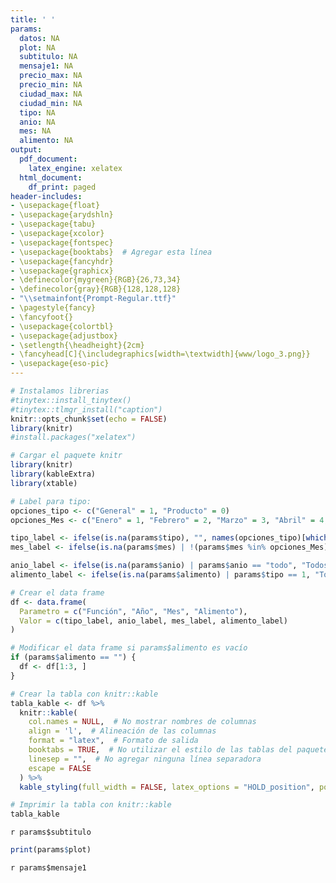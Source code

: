 ```yaml
---
title: ' '
params:
  datos: NA
  plot: NA
  subtitulo: NA
  mensaje1: NA
  precio_max: NA
  precio_min: NA
  ciudad_max: NA
  ciudad_min: NA
  tipo: NA
  anio: NA
  mes: NA
  alimento: NA
output:
  pdf_document:
    latex_engine: xelatex
  html_document:
    df_print: paged
header-includes:
- \usepackage{float}
- \usepackage{arydshln}
- \usepackage{tabu}
- \usepackage{xcolor}
- \usepackage{fontspec}
- \usepackage{booktabs}  # Agregar esta línea
- \usepackage{fancyhdr}
- \usepackage{graphicx}
- \definecolor{mygreen}{RGB}{26,73,34}
- \definecolor{gray}{RGB}{128,128,128}
- "\\setmainfont{Prompt-Regular.ttf}"
- \pagestyle{fancy}
- \fancyfoot{} 
- \usepackage{colortbl}
- \usepackage{adjustbox}
- \setlength{\headheight}{2cm}
- \fancyhead[C]{\includegraphics[width=\textwidth]{www/logo_3.png}}
- \usepackage{eso-pic}
---
```



```r
# Instalamos librerias
#tinytex::install_tinytex()
#tinytex::tlmgr_install("caption")
knitr::opts_chunk$set(echo = FALSE)
library(knitr)
#install.packages("xelatex")

```

<!-- Fecha -->
\begin{flushright}
\textcolor{gray}{Informe en línea generado el: `r format(Sys.Date(), "%d %B, %Y")`}
\end{flushright}

\section*{Parámetros con los cuales se generó el informe:}
```r
# Cargar el paquete knitr
library(knitr)
library(kableExtra)
library(xtable)

# Label para tipo: 
opciones_tipo <- c("General" = 1, "Producto" = 0)
opciones_Mes <- c("Enero" = 1, "Febrero" = 2, "Marzo" = 3, "Abril" = 4, "Mayo" = 5, "Junio" = 6, "Julio" = 7, "Agosto" = 8, "Septiembre" = 9, "Octubre" = 10, "Noviembre" = 11, "Diciembre" =12)

tipo_label <- ifelse(is.na(params$tipo), "", names(opciones_tipo)[which(opciones_tipo == params$tipo)])
mes_label <- ifelse(is.na(params$mes) | !(params$mes %in% opciones_Mes), "Todos los meses", names(opciones_Mes)[which(opciones_Mes == params$mes)])

anio_label <- ifelse(is.na(params$anio) | params$anio == "todo", "Todos los años", params$anio)
alimento_label <- ifelse(is.na(params$alimento) | params$tipo == 1, "Todos los productos", params$alimento)

# Crear el data frame
df <- data.frame(
  Parametro = c("Función", "Año", "Mes", "Alimento"),
  Valor = c(tipo_label, anio_label, mes_label, alimento_label)
)

# Modificar el data frame si params$alimento es vacío
if (params$alimento == "") {
  df <- df[1:3, ]
}

# Crear la tabla con knitr::kable
tabla_kable <- df %>%
  knitr::kable(
    col.names = NULL,  # No mostrar nombres de columnas
    align = 'l',  # Alineación de las columnas
    format = "latex",  # Formato de salida
    booktabs = TRUE,  # No utilizar el estilo de las tablas del paquete booktabs
    linesep = "",  # No agregar ninguna línea separadora
    escape = FALSE
  ) %>%
  kable_styling(full_width = FALSE, latex_options = "HOLD_position", position = "left", bootstrap_options = "striped")  # Estilo de la tabla con bordes blancos y cuadrícula completa

# Imprimir la tabla con knitr::kable
tabla_kable

```
<!-- Titulo del tablaro -->
\fontsize{20}{20} \selectfont \textcolor{mygreen}{Análisis de precios de alimentos por ciudad}\newline
<!-- Subtitulo -->
\fontsize{15}{15} \selectfont \textcolor{mygreen}{Descubre las diferencias de precios de alimentos en ciudades, comparadas con Medellín}\newline
<!-- Subtitulo2 -->
\fontsize{10}{10} \selectfont `r params$subtitulo`
<!-- Grafica -->

```r
print(params$plot)
```
\fontsize{10}{10} \selectfont `r params$mensaje1`\newline


\fontsize{8}{8} \selectfont \textcolor{mygreen}{Este gráfico muestra la diferencia promedio de precios entre varias ciudades comparadas con Medellín.}\newline
\fontsize{8}{8} \selectfont \textcolor{mygreen}{El tamaño del círculo refleja cuánto cambia el precio dentro de cada ciudad.}\newline
\fontsize{8}{8} \selectfont \textcolor{mygreen}{Desviación estándar: Mide qué tan parejos están los precios de los productos comparados con el promedio. Si los precios cambian mucho, la desviación estándar será alta, si no cambian mucho, será baja. Permite ver si los productos tienen un precio más o menos estable.}\newline
\fontsize{8}{8} \selectfont \textcolor{mygreen}{Para los productos fríjol verde, tomate, aguacate, banano, guayaba, mandarina, naranja, piña, arracacha, papa negra y yuca, los precios reportados corresponden a la variedad predominante en el mercado al momento de la recolección de la información.}\newline
\fontsize{8}{8} \selectfont \textcolor{mygreen}{De acuerdo con el SIPSA, el valor reportado corresponde al precio mayorista por kilogramo de producto de primera calidad en la Central Mayorista de Antioquia.}\newline
\fontsize{8}{8} \selectfont \textcolor{mygreen}{Fuente: Cálculos propios a partir de datos del Sistema de Información de Precios y Abastecimiento del Sector Agropecuario (SIPSA).}\newline

\AddToShipoutPictureBG*{\includegraphics[width=\paperwidth,height=3cm,keepaspectratio]{www/logo_2.png}}
